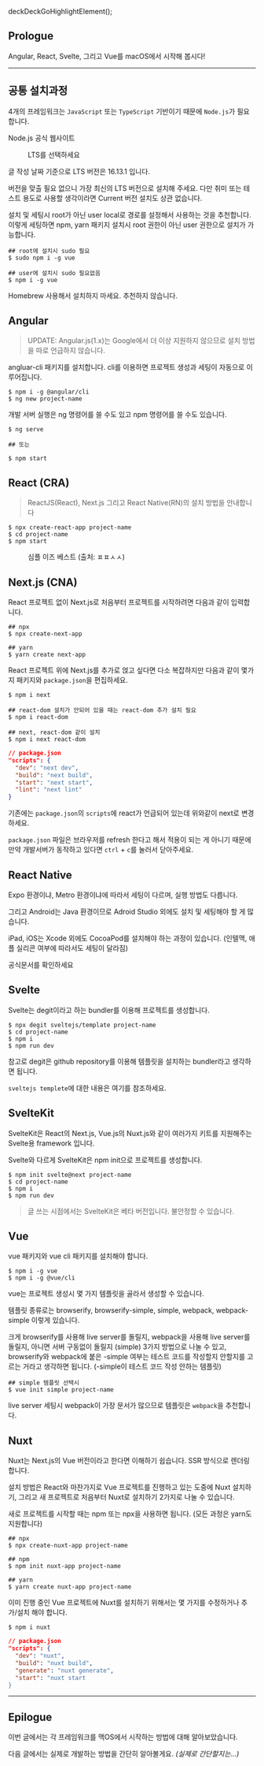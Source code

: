 deckDeckGoHighlightElement();

## Prologue

Angular, React, Svelte, 그리고 Vue를 macOS에서 시작해 봅시다!

---

## 공통 설치과정

4개의 프레임워크는 `JavaScript` 또는 `TypeScript` 기반이기 때문에 `Node.js`가 필요합니다.

<LinkButton href='https://nodejs.org/en'>Node.js 공식 웹사이트</LinkButton>

<figure>
  <picture>
    <source srcSet={`/0/20220112/started.webp?${uuidv4()}`} type="image/webp" />
    <img src={`/0/20220112/started.jpg?${uuidv4()}`} alt='' />
  </picture>
  <figcaption>LTS를 선택하세요</figcaption>
</figure>

글 작성 날짜 기준으로 LTS 버전은 16.13.1 입니다.

버전을 맞출 필요 없으니 가장 최신의 LTS 버전으로 설치해 주세요. 다만 취미 또는 테스트 용도로 사용할 생각이라면 Current 버전 설치도 상관 없습니다.

설치 및 세팅시 root가 아닌 user local로 경로를 설정해서 사용하는 것을 추천합니다. 이렇게 세팅하면 npm, yarn 패키지 설치시 root 권한이 아닌 user 권한으로 설치가 가능합니다.

```shell
## root에 설치시 sudo 필요
$ sudo npm i -g vue

## user에 설치시 sudo 필요없음
$ npm i -g vue

```

Homebrew 사용해서 설치하지 마세요. 추천하지 않습니다.

## Angular

> UPDATE: Angular.js(1.x)는 Google에서 더 이상 지원하지 않으므로 설치 방법을 따로 언급하지 않습니다.

angluar-cli 패키지를 설치합니다. cli를 이용하면 프로젝트 생성과 세팅이 자동으로 이루어집니다.

```shell
$ npm i -g @angular/cli
$ ng new project-name
```

개발 서버 실행은 ng 명령어를 쓸 수도 있고 npm 명령어를 쓸 수도 있습니다.


```shell
$ ng serve

## 또는

$ npm start
```

## React (CRA)

> ReactJS(React), Next.js 그리고 React Native(RN)의 설치 방법을 안내합니다

```shell
$ npx create-react-app project-name
$ cd project-name
$ npm start
```

<figure>
  <picture>
    <source srcSet={`/0/20220112/simple-is-best.webp?${uuidv4()}`} type="image/webp" />
    <img src={`/0/20220112/simple-is-best.jpg?${uuidv4()}`} alt='' />
  </picture>
  <figcaption>심플 이즈 베스트 (출처: ㅍㅍㅅㅅ)</figcaption>
</figure>

## Next.js (CNA)

React 프로젝트 없이 Next.js로 처음부터 프로젝트를 시작하려면 다음과 같이 입력합니다.

```shell
## npx
$ npx create-next-app

## yarn
$ yarn create next-app
```

React 프로젝트 위에 Next.js를 추가로 얹고 싶다면 다소 복잡하지만 다음과 같이 몇가지 패키지와 `package.json`을 편집하세요.

```shell
$ npm i next

## react-dom 설치가 안되어 있을 때는 react-dom 추가 설치 필요
$ npm i react-dom

## next, react-dom 같이 설치
$ npm i next react-dom
```

```json
// package.json
"scripts": {
  "dev": "next dev",
  "build": "next build",
  "start": "next start",
  "lint": "next lint"
}
```

기존에는 `package.json`의 `scripts`에 react가 언급되어 있는데 위와같이 next로 변경하세요.

`package.json` 파일은 브라우저를 refresh 한다고 해서 적용이 되는 게 아니기 때문에 만약 개발서버가 동작하고 있다면 `ctrl` + `c`를 눌러서 닫아주세요.

## React Native

Expo 환경이냐, Metro 환경이냐에 따라서 세팅이 다르며, 실행 방법도 다릅니다.

그리고 Android는 Java 환경이므로 Adroid Studio 외에도 설치 및 세팅해야 할 게 많습니다.

iPad, iOS는 Xcode 외에도 CocoaPod를 설치해야 하는 과정이 있습니다. (인텔맥, 애플 실리콘 여부에 따라서도 세팅이 달라짐)

<LinkButton href='https://reactnative.dev/docs/environment-setup'>공식문서를</LinkButton> 확인하세요

## Svelte

Svelte는 degit이라고 하는 bundler를 이용해 프로젝트를 생성합니다.

```shell
$ npx degit sveltejs/template project-name
$ cd project-name
$ npm i
$ npm run dev
```

참고로 degit은 github repository를 이용해 템플릿을 설치하는 bundler라고 생각하면 됩니다.

`sveltejs templete`에 대한 내용은 <LinkButton href='https://github.com/sveltejs/template'>여기를</LinkButton> 참조하세요.

## SvelteKit

SvelteKit은 React의 Next.js, Vue.js의 Nuxt.js와 같이 여러가지 키트를 지원해주는 Svelte용 framework 입니다.

Svelte와 다르게 SvelteKit은 npm init으로 프로젝트를 생성합니다.

```shell
$ npm init svelte@next project-name
$ cd project-name
$ npm i
$ npm run dev
```

> 글 쓰는 시점에서는 SvelteKit은 베타 버전입니다. 불안정할 수 있습니다.

## Vue

vue 패키지와 vue cli 패키지를 설치해야 합니다.

```shell
$ npm i -g vue
$ npm i -g @vue/cli
```

vue는 프로젝트 생성시 몇 가지 템플릿을 골라서 생성할 수 있습니다.

템플릿 종류로는 browserify, browserify-simple, simple, webpack, webpack-simple 이렇게 있습니다.

크게 browserify를 사용해 live server를 돌릴지, webpack을 사용해 live server를 돌릴지, 아니면 서버 구동없이 돌릴지 (simple) 3가지 방법으로 나눌 수 있고, browserify와 webpack에 붙은 -simple 여부는 테스트 코드를 작성할지 안할지를 고르는 거라고 생각하면 됩니다. (-simple이 테스트 코드 작성 안하는 템플릿)

```shell
## simple 템플릿 선택시
$ vue init simple project-name
```

live server 세팅시 webpack이 가장 문서가 많으므로 템플릿은 `webpack`을 추천합니다.

## Nuxt

Nuxt는 Next.js의 Vue 버전이라고 한다면 이해하기 쉽습니다. SSR 방식으로 렌더링합니다.

설치 방법은 React와 마찬가지로 Vue 프로젝트를 진행하고 있는 도중에 Nuxt 설치하기, 그리고 새 프로젝트로 처음부터 Nuxt로 설치하기 2가지로 나눌 수 있습니다.

새로 프로젝트를 시작할 때는 npm 또는 npx을 사용하면 됩니다. (모든 과정은 yarn도 지원합니다)

```shell
## npx
$ npx create-nuxt-app project-name

## npm
$ npm init nuxt-app project-name

## yarn
$ yarn create nuxt-app project-name
```

이미 진행 중인 Vue 프로젝트에 Nuxt를 설치하기 위해서는 몇 가지를 수정하거나 추가/설치 해야 합니다.

```shell
$ npm i nuxt
```

```json
// package.json
"scripts": {
  "dev": "nuxt",
  "build": "nuxt build",
  "generate": "nuxt generate",
  "start": "nuxt start
}
```

---

## Epilogue

이번 글에서는 각 프레임워크를 맥OS에서 시작하는 방법에 대해 알아보았습니다.

다음 글에서는 실제로 개발하는 방법을 간단히 알아볼게요. *(실제로 간단할지는...)*
